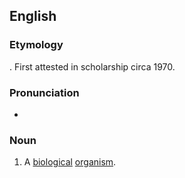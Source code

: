 ==English==


===Etymology===

{{prefix|bio|organism}}.  First attested in scholarship circa 1970.

===Pronunciation===

*{{IPA|baɪoʊˈoʊɹgənɪzm}} {{qualifier|US}}

===Noun===
{{en-noun}}

#A [[biological]] [[organism]].